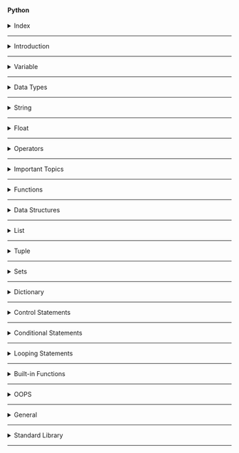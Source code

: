 #### Python

<details>
<summary>Index</summary>

### Index
* Introduction
* Variable
* Data Types
* String
* Float
* Operators
* Important Topics
* Functions
* Data Structures
* List
* Tuple
* Set
* Dictionary
* Control Statements
* Conditional Statements
* Looping Statements
* Built-in Functions
* OOPs
* General
* Standard Library
</details>

---

<details>
<summary>Introduction</summary>

### Introduction

##### Python
Python is an object-oriented programming language.  
we can create programs with minimal amount of code compare to the other programming languages like C++, Java. 

```python 
print("Hello World")
```

* __Applications of Python__ : 
   - Web Applications
   - Artificial intelligence (AI)
   - Machine Learning (ML)
   - Backend Development, 
   - ...etc.

* __Features of Python__ :
   - Easy to Learn & Code
   - Open Source Programming Language
   - Object-Oriented Language
   - Dynamic Typed Language
   - Large Standard Library

##### Case sensitive
   - Python is case-sensitive language. 
   - It means uppercase letters and lowercase letters are different in Python.
   - Example : The __username__, __UserName__, and __userName__ are three different variables.


##### Comment
A __Comment__ is not executed.
Understanding the code easily after a long-term.


```py 
# Single Line Comment

"""
Multiple Comment
Multiline Comment
"""

'''
Multiple Comment
Multiline Comment
'''

```

##### Output
```Python 
# print function => This is used to print the output
print("Hello World")   # Hello World
```

##### Input
```Python 
# input function => This is used to take input from the user

# user input always a string datatype
user_input = input()   # Hello World

# print function => This is used to print the output
print(user_input)   # Hello World
```

##### Dynamically Typed
* __Python__ is a dynamically typed language, which means there is no need to declare the type of a variable when we create it. Python itself checks and identifies the type of a variable based on the assigned value.

* Other programming languages like `C`, `C++`, `Java`, `Typescript`...etc are statically typed languages which means we must declare the type of the variable. we cannot change the data type of a variable during the execution of the program.

```Python 
x = 6
print(type(x))  # <class 'int'>

x = 'Ande Praveen' 
print(type(x))  # <class 'str'>
```

</details>

---

<details>
<summary>Variable</summary>

### Variable
Variables are like containers. we can use these containers to store data during program execution. we can mention a name for identify a particular container. So those named Containers are called variables. we can manipulate the data in the containers by reffering that variable name.

we can store different types of data in the containers. In programming languages, we have some categories in data.

Python supports various data types:
1. String 
2. Integer 
3. Float
4. Boolean
5. None

* we can assign a value to the variable with the help of assignment Operator( `=` ).

```Python 
my_variable = 10
```

values in the variables can be re-assigned.

```Python 
my_variable = 10
print(my_variable)  # 10

my_variable = "Ten"
print(my_variable)  # Ten
```

</details>

---

<details>
<summary>Data Types</summary>

### Datatypes
The datatype determines how the data can be used in the program.  
* For example, mathematical operations can be done on Integer and Float types of data.
1. String
2. Integer 
3. Float
4. Boolean
5. None

##### Datatype Checking
We can check datatype with `type()` built-in function.

```Python 
print((type(10)))  # <class 'int'>
```

##### String
A String is a stream of characters enclosed within quotes.

```Python 
my_string1 = "Hello World"
my_string2 ='some@example.com'
my_string3 ="1234"
```

##### Integer
Any number without a decimal point is called Integer datatype.  

`-3, -2, -1, 0, 1, 2, 3`

##### Float
Any number with a decimal point is called float datatype.

`3.14, 10.0, 0.5`

##### Boolean
If we have Only 2 possible options to select either `True` or `False`.  
python considered `True` and `False` are boolean values.

##### None
It is used to __no value__ or __nothing__.

```Python 
my_variable = None
```

##### Type Conversion
Converting the value from one datatype to another datatype is called Type Conversion.
* str()
* int()
* float()
* bool()
* list()
* tuple()
* set() 
* dict()

##### String to Integer
`int()` converts valid data of any type into integer.

```Python 
a = "5"
a = int(a)
print(type(a))  # <class 'int'>
print(a)  # 5
```

##### Integer to String
`str()` converts data of any type into a string.

```Python 
a = int(input())  # 2
b = int(input())  # 3
result = a + b
print("Sum: " + str(result))  # Sum: 5
```

##### Mutable vs Immutable
*  Immutable Data Types
   - values Cannot be modified after creation.		
   - Examples: `str`, `int`, `float`, `tuple`	
  
* Mutable Data Types
   - values Can be modified after creation also.
   - Examples: `list`, `set`, `dict`

##### Types of Variables
The scope of a variable is the region in which that variable can be accessed.
1. Local Variable
2. Global Variable

##### Local Variable 
If a variable is declared inside of a function then that type of variable is called Local Variable. 

we can access these Local Variables only within that particular block of code.

If the value of the local variable is modified in one function, then that changes are not reflected in another function.

we can convert a local variable to a global variable by using `global` keyword before the variable.

```Python 
def my_function():
    global my_variable
    my_variable = 10

# Call the function to set the value of my_variable
my_function()

# Now, you can print my_variable
print(my_variable)  # 10

```

##### Global Variables
If a variable is declared outside a function then that variable is called Global variable.

These Global Variables can be accessed at any part of the code including Functions also.

If the value of the global variable is modified inside a functionthen that changes are reflected in the rest of the program.

```Python 

global_variable = 10
print(global_variable)  # 10

```
</details>

---

<details>
<summary>String</summary>

### String 
A __String__ is a stream of characters enclosed within quotes.

##### String Methods
* Verification
   - `isdigit()`
   - `islower()`
   - `isupper()`
   - `isalpha()`
   - `isalnum()`
   - `startswith()`
   - `endswith()` 
* Conversion
   - `lower()`
   - `upper()`
   - `swapcase()`
* Updation
   - `strip()`
   - `replace()` 
   - `split()`
* Counting
  - `count()`
* Finding
  - `index()`  
    

##### __Verification__
##### isdigit()
Give `True` if all the characters in the string are digits. Otherwise, `False`.

```Python 
is_digit = "123".isdigit()
print(is_digit)  # True

is_digit = "123A".isdigit()
print(is_digit)  # False
```

##### islower()
Gives `True` if all letters in the string are in lowercase. Otherwise, `False` (If there is any uppercase letter).

```Python 
is_lower = "hello praveen@".islower()
print(is_lower)  # True

is_lower = "Hello Praveen@".islower()
print(is_lower)  # False
```

##### isupper()
Gives `True` if all letters in the string are in uppercase. Otherwise, `False` (If there is any lowercase letter).

```Python 
is_upper = "HELLO PRAVEEN!".isupper()
print(is_upper)  # True

is_upper = "Hello Praveen!".isupper()
print(is_upper)  # False
```

##### isalpha()
Gives `True` if all the characters in the string are only alphabet. Otherwise, `False` (lowercase or uppercase).

```Python 
is_alpha = "Praveen".isalpha()
print(is_alpha)  # True

is_alpha = "Praveen123@".isalpha()
print(is_alpha)  # False
```

##### isalnum()
Gives `True` if the string is alphanumeric (a letter or a number). Otherwise, `False`.

```Python 
is_alnum = "praveen123".isalnum()
print(is_alnum)  # True

is_alnum = "Praveen".isalnum()
print(is_alnum)  # True

is_alnum = "praveen123@".isalnum()
print(is_alnum)  # False
```

##### startswith()
Gives `True` if the string starts with the specified value. Otherwise, `False`.

```Python 
url = "https://www.google.com"
is_secure_url = url.startswith("https://")
print(is_secure_url)  # True
```

##### endswith()
Gives `True` if the string ends with the specified value. Otherwise, `False`.

```Python 
gmail_id = "example123@gmail.com"
is_gmail = "example@gmail.com".endswith("@gmail.com")
print(is_gmail)  # True
```

##### __Conversion__

##### lower()
Gives a new string by converting each letter of the given string to __lowercase__.

```Python 
name = "Ande Praveen"
lower_name = name.lower()
print(lower_name)  # ande praveen

name = "Ande Praveen@1"
lower_name = name.lower()
print(lower_name)  # ande praveen@1
```

##### upper()
Gives a new string by converting each letter of the given string to __uppercase__.

```Python 
name = "Ande Praveen"
upper_name = name.upper()
print(upper_name)  # ANDE PRAVEEN

name = "Ande Praveen@1"
upper_name = name.upper()
print(upper_name)  # ANDE PRAVEEN@1
```

##### swapcase()
Gives a new string after converting the uppercase letters to lowercase and vice-versa.

```Python 
swapped = "Ande Praveen".swapcase()
print(swapped)  # aNDE pRAVEEN
```

##### __Updation__

##### strip()
Removes all the leading and trailing spaces from a string.

```Python 
mobile = "  1234567890   "
mobile = mobile.strip()
print(mobile)  # 1234567890
```

```Python 
name = "Praveen."
name = name.strip(".")
print(name)  # Praveen
```

```Python 
name = ".,Praveen.,,  ."
name = name.strip(" ,.")
print(name)  # Praveen
```

##### replace()
Gives a new string after replacing all the occurences of the old string with the new string.

```Python 
sentence = "I am bad boy"
sentence = sentence.replace("bad", "good")
print(sentence)  # I am good boy
```

##### split() 
The `split()` splits a string into a list at every specified separator.If no separator is specified, the default separator is whitespace.

```Python 
nums = "1 2 3 4"
num_list = nums.split()
print(num_list)  # ['1', '2', '3', '4']  
```

```Python 
nums = "1,2,3,4"
num_list = nums.split(',')
print(num_list)  # ['1', '2', '3', '4'] 
```

##### __Counting__

##### count()
The `count()` method gives the number of times the specified string appears in the string.

```Python 
text = "Hello World"
letter_count = text.count("l")
print(letter_count)  # 3
```

##### __Finding__

##### index()
The `index()` method gives the index of first occurrence of the specified string.

```Python 
sentence = "I am very happy"
word_index = sentence.index("happy")  # 10
```

</details>

---

<details>
<summary>Float</summary>

### Float Methods

##### round()
`round()` Function Rounds the float value to the given number of decimal digits.

`rounded_number = round(number, digits)`

digits -> defines the number of decimal digits to be considered for rounding.

When digits not specified, the default value is 0.

```Python 
a = round(3.14159, 2)
print(a)  # 3.14

a = round(5.6777)
print(a)  # 6
```
</details>

---

<details>
<summary>Operators</summary>

### Operators

1. Assignment
   * `=`
2. Arithmetic
   * `+ - * /`
   * `%`  Modulus -> Remainder
   * `**` Exponent -> power
   * `//` Floor Division -> Quotient
3. Compound Assignment -> Assign to a Existed Variable
   * `+=   -=  *=   /=`
4. Conditionals
   * `==   !=   <   >   <=   >=`
5. Logical
   * The logical operators are used to perform logical operations on Boolean values. Gives `True` or `False` as a result.
     - `and` -> All the booleans are __True__
     - `or` -> Any one of the booleans is __True__
     - `not` -> It gives opposite of boolean

##### BODMAS
The standard order of evaluating an expression is __BODMAS__ rule.

1. Brackets (B)
1. Orders (O) -> Exponent
1. Division (D)
1. Multiplication (M)
1. Addition (A)
1. Subtraction (S)

`Expression: (5 * 2) + (3 * 4 + 4 / 2)`

* Step by Step Explanation
```Bash
(5 * 2) + (3 * 4 + 4 / 2)
(10) + (3 * 4 + 2)
(10) + (12 + 2)
(10) + (14)
24
```

</details>

---

<details>
<summary>Important Topics</summary>

### Important Topics
* Concatenation
* Repetition
* Indexing
* Membership Check
* String Format

##### Concatenation
Concatenation means Joining.  
we can do Concatenation with addition symbol `+`.
* String Concatenation is possible only with strings. 
* list concatenation is possible only with lists.

```Python 
# String Concatenation
a = "Hello" + " " + "World"
print(a)  # Hello World

# List Concatenation
list_a = [1, 2, 3]
list_b = [4, 5, 6]

final_list = list_a + list_b
print(final_list)  # [1, 2, 3, 4, 5, 6]
```

##### Repetition
we can do repetition with multiplication symbol `*`.

```Python 
# string repetition with '*' operator
a = "*" * 10
print(a)  # **********

# list repetition with '*' operator
a = [1, 2, 3] * 3
print(a)  # [1, 2, 3, 1, 2, 3, 1, 2, 3]
```

##### Indexing
Every Character/Item has two index values.
* Positive Indexing
   - Positive Index returns the nth character/Item from the start.
* Negative Indexing
   - Negative Index returns the nth character/Item from the end.

```Python 
# Indexing
# Index starts from 0

#  P  R  A  V  E  E  N
#  0  1  2  3  4  5  6  =>  Positive
# -7 -6 -5 -4 -3 -2 -1  =>  Negative

# String
my_name = "Ande Praveen"
print(my_name)  # Ande Praveen

# Positive Index
first_character = my_name[0]
print(first_character)  # A

# Negative Index
last_character = my_name[-1]
print(last_character)  # n

# List
numbers_list = [0, 1, 2, 3, 4, 5]
print(numbers_list)  # [0, 1, 2, 3, 4, 5]

# Positive Index
first_Item = numbers_list[0]
print(first_Item)  # 0

# Negative Index
last_item = numbers_list[-1]
print(last_item)  # 5
```

##### Membership Check
Membership gives `True` or `False`. 

```Python 
# Membership Check

"""
in
not in
"""

print("----string membership check-------")
word = "python"
is_part = "on" in word
print(is_part)  # True

word = "python"
is_part = "on" not in word
print(is_part)  # False

print("----list membership check-------")
my_list = [1, 2, 3, 4, 5]
is_part = 5 in my_list
print(is_part)  # True

my_list = [1, 2, 3, 4, 5]
is_part = 5 not in my_list
print(is_part)  # False

print("----tuple membership check-------")
my_tuple = (1, 2, 3, 4, 5)
is_part = 5 in my_tuple
print(is_part)  # True

print("-------")
my_tuple = (1, 2, 3, 4, 5)
is_part = 5 not in my_tuple
print(is_part)  # False

```

##### String Format
string formatting simplifies the concatenation.

```Python 
# string formatting

# without string formatting
name = "praveen"
age = 26
message = "my name is " + name + " and "+ " my age is " + str(age) + "."
print(message)   # my name is praveen and  my age is 26.

# with string formatting
name = "praveen"
age = 26
message = f"my name is {name} and my age is {age}."
print(message)  # my name is praveen and my age is 26.

```

##### Packing & Unpacking

```Python 

# Packing & Unpacking

"""
packing : 
In tuple packing, values separated by commas will be packed into a tuple.
"""
my_tuple = 1, 2, 3
print(my_tuple)  # (1, 2, 3)
print(type(my_tuple))  # <class 'tuple'>

a = 1,
print(a)  # (1,)
print(type(a))  # <class 'tuple'>

a, = 1,
print(a)  # 1
print(type(a))  # <class 'int'>


"""
unpacking :
values of any sequence can be directly assigned to variables.
number of variables in the left should match the length of sequence.
"""

my_tuple = ("R", "e", "d")
print(my_tuple)  # ('R', 'e', 'd')

# we must match the number of variable to number of items in sequence.
variable_1, variable_2, variable_3, = my_tuple
print(variable_1)  # R
print(variable_2)  # e
print(variable_3)  # d

```

##### Slicing

```Python 
# slicing

# String Slicing
# Obtaining a part of a string is called string slicing.

"""
variable_name[start_index:end_index]
starts from start_index and stops at end_index
end_index is not included in the slice
"""

string = "Hello World"
print(string)  # Hello World

print("-----string slicing-----")
sliced_part = string[6:11]
print(sliced_part)  # world

print("-----slicing to end------")
sliced_part = string[6:]
print(sliced_part)  # world

print("-----slicing from start------")
sliced_part = string[:5]
print(sliced_part)  # Hello

print("-------string slicing with negative indexing----")
sliced_part = string[-11:-6]
print(sliced_part)  # Hello

print("-------string slicing with Positive Indexing & Negative Indexing ----")
sliced_part = string[0:-6]
print(sliced_part)  # Hello

print("----reversing a string-------")
# -1 step will reverse the order of items in the string.
reversed_string = string[::-1]
print(reversed_string)  # dlroW olleH
```


```Python 

# Slicing
# List Slicing

numbers_list = [0, 1, 2, 3, 4, 5]
print(numbers_list)  # [0, 1, 2, 3, 4, 5]

print("------list slicing------")
sliced_part = numbers_list[1:3]
print(sliced_part)  # [1, 2]

print("-----slicing to end------")
sliced_part = numbers_list[3:]
print(sliced_part)  # [3, 4, 5]

print("-----slicing from start------")
sliced_part = numbers_list[:3]
print(sliced_part)  # [0, 1, 2]

print("------list slicing with negative indexing------")
sliced_part = numbers_list[-5:-1]
print(sliced_part)  # [1, 2, 3, 4]

print("------list slicing with Positive Indexing & Negative Indexing------")
sliced_part = numbers_list[1:-1]
print(sliced_part)  # [1, 2, 3, 4]

print("====== slicing with step size ======")

print("------slicing with positive step size-----")
# variable[start:end:positive_step]
sliced_part = numbers_list[1:5:2]
print(sliced_part)  # [1, 3]

print("----slicing with negative step size-------")
"""
variable[start:end:negative_step]
start index should be greater than end index.
start > end
"""
sliced_part = numbers_list[5:2:-1]
print(sliced_part)  # [5, 4, 3]

print("----reversing a list-------")
# -1 for step will reverse the order of items in the list.
reversed_list = numbers_list[::-1]
print(reversed_list)  # [1, 2, 3, 4, 5]

```

##### Case Style

```Python 
# case style

print("camelCase")  # camelCase
print("PascalCase")  # PascalCase
print("snake_case")  # snake_case

```

</details>

---

<details>
<summary>Functions</summary>

### Functions
A __Function__ is a block of reusable code to perform a specific action. Functions help us in using existing code without writing it every time when we need it. A Function is executed when calls it.

We can use the same code many times with different arguments, to produce different results.

A function can be defined using a keyword `def`. A function is uniquely identified by the function_name.

```python
# Function Definition
def greet():
    print("Hello")


# Function Calling
greet()  # Hello
greet()  # Hello
```

##### Function Arguments
We can pass values to a function using Arguments.

```Python 
# Function with Arguments

# Function Declaration
def greet(word):
    message = "Hello " + word
    print(message)


name = input()  # Praveen

# we can pass values to a function using an argument
# Function Calling
greet(word=name)  # Hello Praveen
```

```python
# Function declaration with return Keyword
def greet(word):
    return "Hello " + word


name = input()  # Praveen

output = greet(word=name)
print(output)  # Hello Praveen

```
##### Positional Arguments

```python
# Function declaration with return Keyword
def greet(greet, name):
    return greet + " " + name


my_greet = input()  # Hello
my_name = input()  # Praveen

output = greet(my_name, my_greet)
print(output)  # Hello Praveen

```

##### Providing default values
Default values indicate that the function argument will take that value if no argument value is passed during the function call.

```Python 
def greet(arg_1 = "Hi", arg_2 = "Ram"):
    print(arg_1 + " " + arg_2)


greeting = input()  # Hello
name = input()  # Teja

greet()  # Hi Ram
greet(greeting)  # Hello Ram
```

##### Recursion
A function calling itself is called Recursion.

```Python 
def factorial(n):  # Recursive Function
   if n == 1:  # Base Case
       return 1
   return n * factorial(n - 1)  # Recursion


num = int(input())  # 5
result = factorial(num)
print(result)  # 120
```

##### Lambda function 
A `lambda` function is an __anonymous__ function used for doing simple operations. __lambda__ functions can have any number of arguments, but can only have one expression.

The expression is executed and returned when the lambda function is called.
`lambda arguments: expression`

```Python 
mul = lambda x, y: x * y
print(mul(3, 7))  # 21
```

</details>

---

<details>
<summary>Data Structures</summary>

### Data Structures
Data Structures allow us to store and organize data efficiently.
This will allow us to easily access and perform operations on the data.

In Python, there are four built-in data structures :
* List
* Tuple
* Set
* Dictionary

1. Lists:
   - Ordered collection of data.
   - Mutable (can be modified after creation).
   - Enclosed within square brackets `[]`.
   - Example: `[1, 2, 3, 4, 5]`.
   - Allows duplicate elements.
   - Created using the `list()` function.

2. Tuples:
   - Ordered collection of data.
   - Immutable (cannot be modified after creation).
   - Enclosed within parentheses `()`.
   - Example: `(1, 2, 3, 4, 5)`.
   - Allows duplicate elements.
   - Created using the `tuple()` function.

3. Sets:
   - Unordered collection of data.
   - Mutable (can be modified after creation).
   - Enclosed within curly brackets `{}`.
   - Example: `{1, 2, 3, 4, 5}`.
   - Does not allow duplicate elements.
   - Created using the `set()` function.

4. Dictionaries:
   - Unordered collection of data that stores data in key-value pairs.
   - Mutable (can be modified after creation).
   - Enclosed within curly brackets `{}` in the form of key-value pairs.
   - Example: `{ 'a': 1, 'b': 2, 'c': 3, 'd': 4, 'e': 5 }`.
   - Does not allow duplicate keys.
   - Created using the `dict()` function.

</details>

---

<details>
<summary>List</summary>

### List
An Array holds an ordered collection of items.  
__List__ is the Mutable Data Structure.

![list](./Assets/04_Data_Structures/01_list/list.webp)

##### Creating a List
A List can be created by enclosing elements within [square] brackets where each item is separated by a comma.

```Python 
a = 2
list_a = [5, "Six", a, 8.2]

print(type(list_a))  # <class 'list'>
print(list_a)  # [5, "Six", a, 8.2]
```

##### List Methods

```Python 
# Data Structures
# list

"""
list methods:
-------------
append() => adds an element to the end of the list.
extend() => adds all the elements of the sequence to the end of the list.
insert() => element inserted to the list at specified index.

pop() => removes last element
remove() => removes the first matching element from the list
clear() => removes all the items from the list & it gives Empty List

index() => returns the index of first matching element from the list
count() => returns the number of elements with the specified value
len() => find number of items

sort() => arrange in ascending order
sorted() => it creates a new sorted list

join() => The `join()` takes all the items in a sequence of strings and joins them into one string.
` 
==============
"""

print("-----append()--------")
# my_list.append(value)
# adds an element to the end of the list.

my_list = [1, 2, 3, 4, 5]
print(my_list)  # [1, 2, 3, 4, 5]
add_element = "six"
my_list.append(add_element)
print(my_list)  # [1, 2, 3, 4, 5, 'six']

print("-------")

my_list = [1, 2, 3, 4, 5]
print(my_list)  # [1, 2, 3, 4, 5]
add_list = ["six", "seven"]
my_list.append(add_list)
print(my_list)  # [1, 2, 3, 4, 5, ['six', 'seven']]


print("-----extend()------")
# list_a.extend(list_b)
# adds all the elements of the sequence to the end of the list.

list_a = [1, 2, 3]
list_b = ["four", "five", "six"]
print(list_a)  # [1, 2, 3]
list_a.extend(list_b)
print(list_a)  # [1, 2, 3, 'four', 'five', 'six']

print("----insert()-----")
# my_list.insert(index, value)
# element inserted to the list at specified index.
my_list = [1, 2, 3, 4, 5]
print(my_list)  # [1, 2, 3, 4, 5]
add_element = "six"
my_list.insert(3, add_element)
print(my_list)  # [1, 2, 3, 'six', 4, 5]


print("-----pop()------")
# my_list.pop()
# removes last element and returns last element.
my_list = [1, 2, 3, 4, 5]
print(my_list)  # [1, 2, 3, 4, 5]
last_item = my_list.pop()
print(last_item)  # 5
print(my_list)  # [1, 2, 3, 4]

print("-----remove()------")
# my_list.remove(value)
# removes the first matching element from the list
my_list = [1, 2, 3, 2, 5]
print(my_list)  # [1, 2, 3, 2, 5]
my_list.remove(2)
print(my_list)  # [1, 3, 2, 5]



print("-----clear()-------")
# my_list.clear()
# removes all the items from the list
# it gives an empty list
my_list = [1, 2, 3, 4, 5]
print(my_list)  # [1, 2, 3, 4, 5]
my_list.clear()
print(my_list)  # []

print("------index()---")
# my_list.index(value)
# returns the index of first matching element from the list
my_list = [1, 2, 3, 3, 5]
print(my_list)  # [1, 2, 3, 3, 5]
index = my_list.index(3)
print(index)  # 2

print("-----count()--------")
# my_list.count(value)
# returns the number of elements with the specified value
my_list = [1, 2, 3, 3, 5]
print(my_list)  # [1, 2, 3, 3, 5]
counting = my_list.count(3)
print(counting)  # 2

print("---sort()------")
# my_list.sort()
# arrange in ascending order
my_list = [1, 4, 2, 8, 4, 6, 5]
print(my_list)  # [1, 4, 2, 8, 4, 6, 5]
my_list.sort()  # sort modifies the list
print(my_list)  # [1, 2, 4, 4, 5, 6, 8]

print("------sorted()-----")
# sorted() is a function
# it creates a new sorted list
my_list = [1, 4, 2, 8, 4, 6, 5]
print(my_list)  # [1, 4, 2, 8, 4, 6, 5]
sorted_list = sorted(my_list)
print(sorted_list)  # [1, 2, 4, 4, 5, 6, 8]
print(my_list)  # [1, 4, 2, 8, 4, 6, 5]

print("-----copy of list--------")
my_list = [1, 2, 3, 4, 5]
print(my_list)  # [1, 2, 3, 4, 5]
print(id(my_list))  # 2143112213184
copy_list = my_list.copy()
print(copy_list)  # [1, 2, 3, 4, 5]
print(id(copy_list))  # 2143112510720

print("----")
my_list = [1, 2, 3, 4, 5]
print(my_list)  # [1, 2, 3, 4, 5]
print(id(my_list))   # 2143112147392
copy_list = my_list.copy()
copy_list[0] = 0
my_list[4] = 7
print(my_list)  # [1, 2, 3, 4, 7]
print(copy_list)  # [0, 2, 3, 4, 5]
print(id(copy_list))  # 2143112213184

print("====================")
```

```Python 
# Data Structures
# List


"""
list holds an ordered sequence of items.
list is a mutable

"""

print("-----converting to list-------")
# list(sequence)
# takes a sequence and converts it into list
name = "praveen"
print(name)  # praveen
characters_list = list(name)
print(characters_list)  # ['p', 'r', 'a', 'v', 'e', 'e', 'n']

print("----list item updation-------")
# mylist[index] = value
my_list = [0, 1, 2, 3, 4, 5]
print(my_list)  # [0, 1, 2, 3, 4, 5]
my_list[3] = "Three"
print(my_list)  # [0, 1, 2, 'Three', 4, 5]


print("----length of list-------")
list_length = len(my_list)
print(list_length)  # 6
```

##### join() 
The `join()` takes all the items in a sequence of strings and joins them into one string.

`sentence = "joiner".join(sequence)`

```Python 
list_a = ['Python', 'is', 'a', 'programming', 'language']
string_a = " ".join(list_a)
print(string_a)  # Python is a programming language
```

##### reverse a List
Reversing a list using `reverse()` method

The `reverse()` method can be used to reverse a List. It updates the original list.

```Python 
week_days = ['Monday', 'Tuesday', 'Wednesday']
week_days.reverse()

print(week_days)  # ['Wednesday', 'Tuesday', 'Monday']
```

##### Remove
remove is a method that is used to remove the first occurrence of a specified value from a list. If the specified value is not found, it raises a ValueError.

```Python 
list = [1, 2, 3, 2]
list.remove(2)

print(list) # [1,3,2]
```


```Python 
# remove all 2's
my_list = [1, 2, 3, 2, 5]

while 2 in my_list:
    my_list.remove(2)

print(my_list)  # [1,3,5]
```

##### del 
we can delete a variable.  
`del` is a statement that is used to delete an item at a specific index from a list. If the specified index does not exist, it raises an IndexError. 
```Python 
my_list = [1, 2, 3, 2]
del my_list[1]

del my_list

```

It is recommended to use `remove` when you want to remove an item by its value and `del` when you want to remove an item by its index.

##### Shallow Copy
A shallow `copy` creates a new object which stores the reference of the original elements.

```Python 

original_list = [1, 2, 3, 4, 5]

# Copy Method
shallow_copy = original_list.copy()

# Slicing
shallow_copy = original_list[:]

# List Constructor
shallow_copy = list(original_list)

```

##### Deep Copy
A `deepcopy` creates a new object and recursively adds the copies of nested objects present in the original elements. 

```Python 
from copy import copy, deepcopy

original_list = [1, [2, 3], 4]

shallow_copy = copy(original_list)
deep_copy = deepcopy(original_list)

# Modify the shallow copy
shallow_copy[0] = 100
shallow_copy[1][0] = 200

# Modify the deep copy
deep_copy[0] = 1000
deep_copy[1][0] = 2000

print(original_list)  # [100, [200, 3], 4]
print(shallow_copy)  # [100, [200, 3], 4]
print(deep_copy)     # [1000, [2000, 3], 4]

```
</details>

---

<details>
<summary>Tuple</summary>

### Tuple
A __tuple__ holds an ordered collection of items. A tuple is an immutable object, i.e. we cannot change the items of the tuple after creation. we can use Read-Only purpose.

##### Creating a Tuple
* Created by enclosing elements within (round) brackets.
* Each item is separated by a comma.

```Python 
# Data Structures
# tuples

"""
It holds an ordered sequence of items.
tuple is immutable object.
tuples doesn't support modification.
we can use the tuple items.

operations done on tuples :
 len()
 iterating
 slicing
 extended slicing
"""

print("----creating a tuple-------")
# create a tuple by enclosing within (round) brackets.
# brackets are optional while creating tuples.
a = "variable"
my_tuple = (a, 1, 2.43, "three", True)
print(my_tuple)  # ('variable', 1, 2.43, 'three', True)
print(type(my_tuple))  # <class 'tuple'>

print("---single item tuple-----")
my_tuple = (26,)
print(my_tuple)  # (26,)
print(type(my_tuple))  # <class 'tuple'>

print("---accessing tuple elements-----")
# accessing tuple elements is also similar to string and list accessing.
my_tuple = (a, 1, 2.43, "three", True)
print(my_tuple[3])  # three

print("---tuples doesn't support modification----")
my_tuple = (a, 1, 2.43, "three", True)
# my_tuple[3] = "four"  # Tuples don't support item assignment


print("------converting string to tuple-------")
# tuple(sequence)
color = "Red"
print(color)  # Red
color_tuple = tuple(color)
print(color_tuple)  # ('R', 'e', 'd')


print("------converting list to tuple-------")
my_list = [1, 2.43, "three", True]
print(my_list)  # [1, 2.43, 'three', True]
my_tuple = tuple(my_list)
print(my_tuple)  # (1, 2.43, 'three', True)

print("==================")

```
</details>

---

<details>
<summary>Sets</summary>

### Sets 
Sets are the unordered collection of items.  
* Sets contain unique elements (no duplicates)
* Set is mutable data structure.

##### Creating a Set
- Created by enclosing elements within `{curly}` brackets.
- Each item is separated by a comma.
- Set items need not be in the same order as defined.

```Python 
a = 2
set_a = {5, "Six", a, 8.2}
print(type(set_a))  # <class 'set'>
print(set_a)  # {5, "Six", 2, 8.2}
```

```Python 
set_a = {"a", "b", "c", "a"}
print(set_a)  # {'b', 'a', 'c'}  # set removes the duplicates
```

```Python 
# Datastructures
# set

"""
unordered collections of items
every set element is unique.
every set element must be immutable.
As `list` is mutable, Set cannot have list as an item.
set contains unique elements.
"""

print("----creating a set --------")
# A set is created by enclosing elements within `{curly}` brackets.
# Each item is separated by a comma.
variable = 26
my_set = {variable, 1, 3.14, "string", True}
# set items are unordered items.
print(my_set)  # {1, 26, 3.14, 'string'}
print(type(my_set))  # <class 'set'>

print("---set items are unique items-----")
# set contains unique elements.
# no duplicate items
# set removes the duplicate elements.
my_set = {1, 2, 2, 3, 3, 3}
print(my_set)  # {1, 2, 3}

print("-------immutable items----")
# my_set = {1,  2, [3, 4]}  # Error
# print(my_set)

my_set = {1,  2, (2, 4)}  # No Error
print(my_set)  # {1, 2, (2, 4)}

print("-----creating empty set-----")
empty_set = set()
print(empty_set)  # set()
print(type(empty_set))  # <class 'set'>

print("------converting to set-----")
# set(sequence) takes any sequence as argument and converts to set, avoiding duplicates.
print("-----list to set-----")
my_list = [1, 2, 2, 3, 3, 3, 4, 4, 4, 4]
print(my_list)  # [1, 2, 2, 3, 3, 3, 4, 4, 4, 4]
print(type(my_list))  # <class 'list'>

my_set = set(my_list)
print(my_set)  # {1, 2, 3, 4}
print(type(my_set))  # <class 'set'>

print("-----string to set-----")

string = "apple"
print(string)  # apple
print(type(string))  # <class 'str'>

my_set = set(string)
print(my_set)  # {'a', 'l', 'e', 'p'}
print(type(my_set))  # <class 'set'>

print("-----tuple to set-----")
my_tuple = (1, 2, 2, 3, 3, 3, 4, 4, 4, 4)
print(my_tuple)  # (1, 2, 2, 3, 3, 3, 4, 4, 4, 4)
print(type(my_tuple))  # <class 'tuple'>

my_set = set(my_tuple)
print(my_set)  # {1, 2, 3, 4}
print(type(my_set))  # <class 'set'>

print("------accessing items--------")
# as sets are unordered, we cannot access or change an item of a set.
# we cannot do indexing and slicing

print("=========== set methods ==========")

'''
add()
update()
discard()
remove()
'''

print("---adding items------")

print("-----adding single item------")
# adds the item to the set, if  the item is not present already.
# my_set.add(value)
my_set = {1, 2, 3, 4}
print(my_set)  # {1, 2, 3, 4}
add_item = 5
my_set.add(add_item)
print(my_set)  # {1, 2, 3, 4, 5}

print("----------adding multiple items----------")
# add multiple items to the set.
# my_set.update(sequence)
my_set = {1, 2, 3, 4}
print(my_set)  # {1, 2, 3, 4}
add_list = [5, 6, 7, 7, 7, 6]
my_set.update(add_list)
print(my_set)  # {1, 2, 3, 4, 5, 6, 7}


print("-------removing a specific item--------")
print("----discard()-----")
# takes a single value and removes if present.
# if not present gives No error
# my_set.discard(value)
my_set = {1, 2, 3, 4, 5, 6, 7}
print(my_set)  # {1, 2, 3, 4, 5, 6, 7}
remove_item = 3
my_set.discard(remove_item)
print(my_set)  # {1, 2, 4, 5, 6, 7}

print("-------remove()-------")
# takes a single value and removes if present.
# if not present gives an error
# my_set.remove(value)
my_set = {1, 2, 3, 4, 5, 6, 7}
print(my_set)  # {1, 2, 3, 4, 5, 6, 7}
remove_item = 3
my_set.remove(remove_item)
# remove_item = 8
# my_set.remove(remove_item) # gives an error
print(my_set)  # {1, 2, 4, 5, 6, 7}


print("-------operations on sets-----")
# clear
# len
# membership check

print("----membership check------")
my_set = {1, 2, 3, 4, 5, 6, 7}
print(my_set)  # {1, 2, 3, 4, 5, 6, 7}
is_part = 3 in my_set
print(is_part)  # True
is_part = 8 in my_set
print(is_part)  # False

```

##### Set Operations

```Python 
# Data structures
# set

print("-----set operations-------")
"""
union  => |
intersection => &
difference => -
symmetric_difference => ^
"""

print("------union-----")
# union of two sets is a set containing all elements of both sets.
# set_a | set_b
# set_a.union(sequence)
print("-----|--------")
set_a = {1, 2, 3, 4}
set_b = {3, 4, 5, 6}
union_set = set_a | set_b
print(union_set)  # {1, 2, 3, 4, 5, 6}

print("-----union()--------")
# union() converts sequence to a set, and performs the union.
set_a = {1, 2, 3, 4}
set_b = [3, 4, 5, 6]
union_set = set_a.union(set_b)
print(union_set)  # {1, 2, 3, 4, 5, 6}

print("----intersection------")
# intersection of two sets is a set containing common elements of both sets.
# set_a & sety_b
# set_a.intersection(sequence)
print("---------&--------")
set_a = {1, 2, 3, 4}
set_b = {3, 4, 5, 6}
common_set = set_a & set_b
print(common_set)  # {3, 4}

print("-----intersection()--------")
# intersection() converts sequence to a set, and performs the union.
set_a = {1, 2, 3, 4}
set_b = [3, 4, 5, 6]
common_set = set_a.intersection(set_b)
print(common_set)  # {3, 4}

print("-------difference------")
# difference of two sets is a set containing all the elements in the first set but not second.
# set_a - sety_b
# set_a.difference(sequence)
print("--------- - --------")
set_a = {1, 2, 3, 4}
set_b = {3, 4, 5, 6}
difference_set = set_a - set_b
print(difference_set)  # {1, 2}

print("-----difference()--------")
# difference() converts sequence to a set, and performs the difference.
set_a = {1, 2, 3, 4}
set_b = [3, 4, 5, 6]
difference_set = set_a.difference(set_b)
print(difference_set)  # {1, 2}

print("-----symmetric_difference------")
# symmetric_difference of two sets is a set containing all elements which are not common to both sets.
# set_a ^ sety_b
# set_a.symmetric_difference(sequence)

print("--------- ^ --------")
set_a = {1, 2, 3, 4}
set_b = {3, 4, 5, 6}
symmetric_difference_set = set_a ^ set_b
print(symmetric_difference_set)  # {1, 2, 5, 6}

print("-----symmetric_difference()--------")
# symmetric_difference() converts sequence to a set, and performs the symmetric_difference.
set_a = {1, 2, 3, 4}
set_b = [3, 4, 5, 6]
symmetric_difference_set = set_a.symmetric_difference(set_b)
print(symmetric_difference_set)  # {1, 2, 5, 6}


print("-------set comparisons------")
# set comparisons are used to validate whether one set is fully exists within another.
# issubset()
# issuperset()
# isdisjoint()

print("-------subset--------")
# set_2.issubset(set_1)
# It returns True if all elements of second set are in  first set, else False.

set_1 = {1, 2, 3, 4, 5}
set_2 = {1, 2}
is_subset = set_2.issubset(set_1)
print(is_subset)  # True

print("-------superset--------")
# set_1.issuperset(set_2)
# It returns True if all elements of second set are in  first set, else False.

set_2 = {1, 2, 3, 4, 5}
set_1 = {1, 2}
is_superset = set_2.issuperset(set_1)
print(is_superset)  # True

print("-------disjoint--------")
# set_1.isdisjoint(set_2)
# It returns True when no common elements, else False.

set_1 = {1, 2, 3, 4}
set_2 = {5, 6, 7, 8}
is_disjoint = set_2.isdisjoint(set_1)
print(is_disjoint)  # True

set_1 = {1, 2, 3, 4, 5}
set_2 = {5, 6, 7, 8}
is_disjoint = set_2.isdisjoint(set_1)
print(is_disjoint)  # False

print("=================")

```

</details>

---

<details>
<summary>Dictionary</summary>

### Dictionary
A Dictionary is an unordered collection of items. Every dictionary item is a __Key-Value__ pair.  

##### create a Dictionary:  
* A dictionary is created by enclosing items within `{curly}` brackets.
* Each item in the dictionary has a Key-Value pair separated by a comma.

```Python 
dict_a = {
  "name": "Teja",
  "age": 15
}
```

```Python 
# Data structures
# dictionaries

"""
unordered collection of items
every dictionary item is a key-value pair.
"""

print("-------creating a dictionary-----")
# dictionary is created by enclosing items within {curly} brackets.
# each item in dictionary has a key-value pair separated by a comma.

my_dictionary = {"name": "praveen",
                 "age": 26,
                 "gmail": "praveenande84@gmail.com"}
print(my_dictionary)  # {'name': 'praveen', 'age': 26, 'gmail': 'praveenande84@gmail.com'}
print(type(my_dictionary))  # <class 'dict'>

print("---immutable keys---")
# dictionary keys must be immutable and must be unique.
# values can be any datatype and can repeat.

print("---creating empty dictionary-----")
empty_dictionary = {}
print(empty_dictionary)  # {}
print(type(empty_dictionary))  # <class 'dict'>

print("---------")
empty_dictionary = dict()
print(empty_dictionary)  # {}
print(type(empty_dictionary))  # <class 'dict'>

print("------accessing dictionary items------")
# to access the items in dictionary, we use [square] bracket along with the key to obtain its value.

print("-----accessing items----")
print("----get()----")
# The get() method returns None if the key is not found.
# my_dictionary.get("key")
my_dictionary = {"name": "praveen",
                 "age": 26,
                 "gmail": "praveenande84@gmail.com"}
print(my_dictionary)  # {'name': 'praveen', 'age': 26, 'gmail': 'praveenande84@gmail.com'}
print(my_dictionary.get("salary"))  # None

print("-----use [square] brackets-----")
# when we use the square brackets [] to access the key-value, keyError is raised in case key is not found in the dictionary.
my_dictionary = {"name": "praveen",
                 "age": 26,
                 "gmail": "praveenande84@gmail.com"}
print(my_dictionary)  # {'name': 'praveen', 'age': 26, 'gmail': 'praveenande84@gmail.com'}
# print(my_dictionary["salary"]) # KeyError: 'salary'
print(my_dictionary["name"])  # praveen

print("----membership check-------")
# check if the given key exists
my_dictionary = {"name": "praveen",
                 "age": 26,
                 "gmail": "praveenande84@gmail.com"}
print(my_dictionary)  # {'name': 'praveen', 'age': 26, 'gmail': 'praveenande84@gmail.com'}
result = "name" in my_dictionary
print(result)  # True

print("------operations on dictionary-------")
# we can update a dictionary :
# 1) Adding a key-value pair
# 2) modifying existing items
# 3) deleting existing items

print("-----adding a key-value pair------")
# my_dictionary["key"] = value
my_dictionary = {"name": "praveen",
                 "age": 26,
                 "gmail": "praveenande84@gmail.com"}
print(my_dictionary)  # {'name': 'praveen', 'age': 26, 'gmail': 'praveenande84@gmail.com'}
my_dictionary["salary"] = 83000
print(my_dictionary)  # {'name': 'praveen', 'age': 26, 'gmail': 'praveenande84@gmail.com', 'salary': 83000}


print("---------modifying existing items-------")
# as dictionaries are mutable, we can modify the values of the keys.
my_dictionary = {"name": "praveen",
                 "age": 26,
                 "gmail": "praveenande84@gmail.com"}
print(my_dictionary)  # {'name': 'praveen', 'age': 26, 'gmail': 'praveenande84@gmail.com'}
my_dictionary["age"] = 24
print(my_dictionary)  # {'name': 'praveen', 'age': 24, 'gmail': 'praveenande84@gmail.com'}


print("----deleting an existing items---------")
# we can use del keyword to remove individual items or the entire dictionary itself.
my_dictionary = {"name": "praveen",
                 "age": 26,
                 "gmail": "praveenande84@gmail.com"}
print(my_dictionary)  # {'name': 'praveen', 'age': 26, 'gmail': 'praveenande84@gmail.com'}
del my_dictionary["gmail"]
print(my_dictionary)  # {'name': 'praveen', 'age': 26}

print("-------dictionary views------")
print("------dictionary methods---------")
# keys()
# value()
# items()

print("-----keys------")
# my_dictionary.keys()
# keys() method returns a view object that displays a list of all the keys in the dictionary.
my_dictionary = {"name": "praveen",
                 "age": 26,
                 "gmail": "praveenande84@gmail.com"}
print(my_dictionary)  # {'name': 'praveen', 'age': 26, 'gmail': 'praveenande84@gmail.com'}
print(my_dictionary.keys())  # dict_keys(['name', 'age', 'gmail'])


print("-----values------")
# my_dictionary.values()
# values() method returns a view object that displays a list of all the values in the dictionary.
my_dictionary = {"name": "praveen",
                 "age": 26,
                 "gmail": "praveenande84@gmail.com"}
print(my_dictionary)  # {'name': 'praveen', 'age': 26, 'gmail': 'praveenande84@gmail.com'}
print(my_dictionary.values())  # dict_values(['praveen', 26, 'praveenande84@gmail.com'])


print("-----items------")
# my_dictionary.items()
# items() method returns a view object that displays a list of dictionary's key-value tuple pairs.
my_dictionary = {"name": "praveen",
                 "age": 26,
                 "gmail": "praveenande84@gmail.com"}
print(my_dictionary)  # {'name': 'praveen', 'age': 26, 'gmail': 'praveenande84@gmail.com'}
print(my_dictionary.items())  # dict_items([('name', 'praveen'), ('age', 26), ('gmail', 'praveenande84@gmail.com')])


print("----iterating over dictionary views------")
my_dictionary = {"name": "praveen",
                 "age": 26,
                 "gmail": "praveenande84@gmail.com"}

for key in my_dictionary.keys():
    print(key)

print("-----dictionary to list-----")
my_dictionary = {"name": "praveen",
                 "age": 26,
                 "gmail": "praveenande84@gmail.com"}
print(my_dictionary)  # {'name': 'praveen', 'age': 26, 'gmail': 'praveenande84@gmail.com'}
keys_list = list(my_dictionary.keys())
print(keys_list)  # ['name', 'age', 'gmail']
values_list = list(my_dictionary.values())
print(values_list)  # ['praveen', 26, 'praveenande84@gmail.com']
items_list = list(my_dictionary.items())
print(items_list)  # [('name', 'praveen'), ('age', 26), ('gmail', 'praveenande84@gmail.com')]


print("-----dictionary view objects---")
# keys(), values(), items() are called dictionary views as they provide a dynamic view on the dictionary's items.
my_dictionary = {"name": "praveen",
                 "age": 26,
                 "gmail": "praveenande84@gmail.com"}

print(my_dictionary)  # {'name': 'praveen', 'age': 26, 'gmail': 'praveenande84@gmail.com'}
keys_view = my_dictionary.keys()
print(keys_view)  # dict_keys(['name', 'age', 'gmail'])
my_dictionary["salary"] = 86000
print(keys_view)  # dict_keys(['name', 'age', 'gmail', 'salary'])


print("----converting to dictionary------")
# dict(sequence)  takes any number of key-value pairs and converts to dictionary.

my_list = [('name', 'praveen'),
           ['age', 26],
           ('gmail', 'praveenande84@gmail.com'),
           ['salary', 86000]]
print(my_list)  # [('name', 'praveen'), ['age', 26], ('gmail', 'praveenande84@gmail.com'), ['salary', 86000]]
print(type(my_list))  # <class 'list'>

my_dictionary = dict(my_list)
print(my_dictionary)  # {'name': 'praveen', 'age': 26, 'gmail': 'praveenande84@gmail.com', 'salary': 86000}
print(type(my_dictionary))  # <class 'dict'>


print("--------dictionary keys must be mutable----")
# string => "name"
# integer => 26
# float => 3.14
# tuple => (1, 2)


print("-------working with dictionary------")
print("----dictionary methods-----")
# copy()
# get()
# update()


print("-----copy of dictionary----")
my_dictionary = {"name": "praveen",
                 "age": 26,
                 "gmail": "praveenande84@gmail.com"}

copy_dictionary = my_dictionary.copy()

print(id(my_dictionary))  # 1985503557888
print(id(copy_dictionary))  # 1985504018560


print("-----update of dictionary----")
# We can combine two dictionaries using update() method.

dict_1 = {'a': 1, 'b': 2}
dict_2 = {'c': 3, 'd': 4}

dict_1.update(dict_2)
print(dict_1)  # {'a': 1, 'b': 2, 'c': 3, 'd' : 4}


print("-----operations on dictionaries-----")
# len
# clear
# membership check

print("-----membership check-----")
my_dictionary = {"name": "praveen",
                 "age": 26,
                 "gmail": "praveenande84@gmail.com"}
print(my_dictionary)  # {'name': 'praveen', 'age': 26, 'gmail': 'praveenande84@gmail.com'}
if "name" in my_dictionary:
    print(True)
else:
    print(False)

my_dictionary.clear()
print(my_dictionary)  # {}


print("----iterating-------")
# we cannot add or remove dictionary keys while iterating the dictionary.
my_dictionary = {"name": "praveen",
                 "age": 26,
                 "gmail": "praveenande84@gmail.com"}
print(my_dictionary)  # {'name': 'praveen', 'age': 26, 'gmail': 'praveenande84@gmail.com'}

for key in my_dictionary.keys():
    if key == "name":
        #  del my_dictionary[key]
        pass
print(my_dictionary)  # {'name': 'praveen', 'age': 26, 'gmail': 'praveenande84@gmail.com'}

print("===================")

```

</details>

---

<details>
<summary>Control Statements</summary>

### Control Statements
1. Conditional Statements
2. Looping Statements
</details>

---
<details>
<summary>Conditional Statements</summary>

### Conditional Statements
The Conditional Statement allows you to execute a block of code based on a condition.
1. if
2. elif
3. else


* __if__
   - The Conditional Statement allows you to execute a block of code only when a specific condition is True.
   ![if statement](./Assets/02_Conditional_Statements/if.jpg)  


   ```Python 
   # Conditional Statements
   # if condition
   age = 27
   if (age < 30):
      print("Yes, His age is below 30 years")  # Yes, His age is below 30 years
   ```
* __if-else__
   - When `If-Else` conditional statement is used, the Else block of code executes if the `if` condition is `False`.
   ![if-else statement](./Assets/02_Conditional_Statements/if-else.jpg)  

   ```Python 
      
   # Conditional Statements
   # if-else condition

   age = 35

   if (age < 30):
      print("Yes, His age is below 30 years")

  else:
      print("Yes, His age is above 30 years")  # Yes, His age is above 30 years
   ```

* __if-elif-else__
   - Incase `if` condition is not satisfy then `elif` condition will be checked. 
    
   - ![elif](./Assets/02_Conditional_Statements/if-elif-else.PNG)

```Python 
   # Conditional Statements

#elif condition

condition_1 = True
condition_2 = True
condition_3 = True

if (condition_1):
    print("Yes, Condition 1 is True")  # Yes, Condition 1 is True
elif (condition_2):
    print("Yes, Condition 2 is True")
elif (condition_3):
    print("Yes, Condition 3 is True")
else:
    print("All conditions are False")
``` 

</details>

---

<details>
<summary>Looping Statements</summary>

### Looping Statements
Loops allow us to execute a block of code several times. 

The loops in Python are:
* While Loop
* For Loop

##### while Loop
While loop allows us to execute a block of code several times as long as the condition is `True`.

![while loop](./Assets/03_looping_statements/while.jpg)
```Python 

# while
output = 0
counter = 0  # initialization
while counter < 3:  # termination_condition
    output = output + 1  # block of code
    print(output)
    counter += 1  # Updation

print("End")

```

```Bash 
2
End
```

An infinite loop occurs when the condition always evaluates to `True` i.e. incorrect termination condition.

```Python  
a = 10
while a > 3:
    a = a + 1
    print(a)  # Infinity Loop
```

##### do-while loop in python
In Python, we can create a __do-while__ loop by using the while loop to achieve similar behavior.

```Python 
i = 1

while True:
    print(i)
    i = i + 1
    if(i > 3):
        break
```

##### for Loop
The `for` statement iterates over each item of a sequence, then execute a block of code.

![for Loop](./Assets/03_looping_statements/for.jpg)

* The sequence of Characters (string)
* The sequence of numbers, etc.

```Python 
word = "Python"
for each_char in word:
    print(each_char)
```

```Bash 
P
y
t
h
o
n
```

##### Nested Loops
An inner loop within the repeating block of an outer loop is called Nested Loop.

The Inner Loop will be executed one time for each iteration of the Outer Loop.
![Nested Loop](./Assets/03_looping_statements/nested_loop.jpg)

```python
for i in range(2):
  print("Outer: " + str(i))
  for j in range(2):
    print("  Inner: " + str(j))
```

```Bash 
Outer: 0
  Inner: 0
  Inner: 1
Outer: 1
  Inner: 0
  Inner: 1
```

##### break statement
break statement gets executed and stops the execution of the loop further.

![Break Statement](./Assets/03_looping_statements/break1.jpg)  

Generally, `break` is used to exit a loop when a condition is satisfied.

![Break Statement](./Assets/03_looping_statements/break2.jpg)

```Python  
for counter in range(5):
    if counter == 2:
        break
    print(counter)
print("END")
```

```Bash 
0
1
2
END
```

##### continue
The `continue` statement makes the program skip the remaining statements in the current iteration and begin the next iteration.

![Continue Statement](./Assets/03_looping_statements/continue1.jpg)

Generally, continue is used to skip the remaining statements in the current iteration when a condition is satisfied.

![Continue Statement](./Assets/03_looping_statements/continue2.jpg)


```Python 
for counter in range(5):
    if counter == 2:  # when this condition is satisfied skip the remaining statements in the current iteration.
        continue
    print(counter)
print("END")
```

##### pass
Generally it used when we have to test the code before writing the complete code. When it is executed, nothing happens.  

pass is used to create empty loops or empty conditional statements.

![pass statemen](./Assets/03_looping_statements/pass1.jpg)  

![pass statement](./Assets/03_looping_statements/pass2.jpg)

```Python 
for counter in range(5):
    if counter < 5:
        pass
    for i in range(4):
        pass
```

</details>

---

<details>
<summary>Built-in Functions</summary>

### Built-in Functions
* len() 
* round()
* id()
* min()
* max()
* sum()
* sorted()
* range()
* reversed()
* all
* any
* enumarate
* ord() => unicode
* chr


##### len()
It returns the length of a __string__ or a __sequence__.

```Python 
# len() => length

"""
len(sequence)
len function returns the number of character in a given string.
len function returns the number of items in a given sequence.
"""

string = "Ande Praveen"
string_length = len(string)
print(string_length)  # 12


my_list = [1, 2, 3, 4, 5]
my_list_length = len(my_list)
print(my_list_length)  # 5
```

##### round()
Rounds the float value to the given number of decimal digits.

```Python 
# Built-in-Functions
# round

"""
round(number, digits)  Rounds the float value to the given number of decimal digits.
digits -> define the number of decimal digits to be considered for rounding.
when not specified default is 0.
"""

a = round(3.14, 1)
print(a)  # 3.1

a = round(3.14)
print(a)  # 3

a = round(9.8)
print(a)  # 10 

```

##### id

```Python 
# Built-in-Functions
# id

"""
unique id

Identity of an object address
this unique id can be different for each time you run the program.
"""

age = 26
print(id(age))  # 2021481710608

print("-------")
list_a = [1, 2, 3, 4]
print(id(list_a))  # 2021483079552

print("-----")

list_a = [1, 2, 3, 4]
list_b = list_a
print(id(list_a))  # 2021483384192
print(id(list_b))  # 2021483384192
print(id(list_a) == id(list_b))  # True

list_b[3] = "four"
print("list a : " + str(list_a))  # list a : [1, 2, 3, 'four']
print("list b : " + str(list_b))  # list b : [1, 2, 3, 'four']

```

##### min()

```Python
# Built-in-Functions
# min

"""
min function returns the smallest item in a sequence
smallest of two or more arguments
min(sequence)
"""

smallest = min(3, 5, 6, 7, 2)
print(smallest)  # 2
print("------")

smallest = min([3, 5, 6, 7, 2])
print(smallest)  # 2
print("---------")

# strings are compared character by character using unicode values
smallest = min("python", "java")
print(smallest)  # java

print("=================")
```

##### max()

```Python 
# Built-in-Functions
# max

"""
max function returns the largest item in a sequence
largest of two or more arguments
max(sequence)
this is same as min function
"""

largest = max(3, 5, 6, 7, 2)
print(largest)  # 7

largest = max([3, 5, 6, 7, 2])
print(largest)  # 7
print("---------------")
```

##### sum()
It return sum of items in a sequence.

```Python 

# Built-in-Functions
# sum

"""
sum function returns sum of items in a sequence.
sum(sequence)
"""

my_list = [1, 2, 3, 4, 5]

sum_of_numbers = sum(my_list)
print(sum_of_numbers)  # 15
```

##### sorted()

```Python 
# Built-in-Functions
# sorted
# Acending Order

"""
sorted function returns a new sequence with all the items in incremental order (Ascending Order).
sorted(sequence)
"""

my_list = [5, 6, 2, 1, 7]
print(my_list)  # [5, 6, 2, 1, 7]
incremental_order = sorted(my_list)
print(incremental_order)  # [1, 2, 5, 6, 7]

print("----------------------")

"""
ordering list items in decremental order
sorted(sequence, reverse=True)
Decending Order
"""

my_list = [5, 6, 2, 1, 7]
print(my_list)  # [5, 6, 2, 1, 7]
Decremental_order = sorted(my_list, reverse=True)
print(Decremental_order)  # [7, 6, 5, 2, 1]

```

##### range()
The `range()` function generates a sequence of integers starting from 0 to n(n is not included) and returns it.

```Python 
for number in range(3):
    print(number)
```

```Bash 
0
1
2
```


```Python 

# Generates a sequence of numbers starting from start to end (end is not included).

for number in range(5, 8):
    print(number)
```
```Bash 
5
6
7
```

##### reversed()
The `reversed()` function returns the reverse of a sequence.

```Python 
name = "Teja"
reversed_name = reversed(name)
print(list(reversed_name))  # ['a', 'j', 'e', 'T']
```

##### all()
The `all()` function returns `True` if all the items in the sequence are true (or if the sequence is empty). Otherwise, it returns `False` .
For each item in a sequence, the `all()` function evaluates to false, for which the bool() function returns `False` . 

```Python
list_a = [True, True]
is_all_true = all(list_a)
print(is_all_true)  # True
```

##### any()
The `any()` function returns `True` if any one of the items in the sequence is `True`. Otherwise, it returns `False`.

```Python 
list_a = [True, False]
is_any_true = any(list_a)
print(is_any_true)  # True
```

##### enumerate()
The `enumerate()` function adds a counter to each item in a sequence and returns a sequence containing
tuples.
`enumerate(sequence, start)`
* sequence :It is any sequence like a string, list, tuple, etc.
* start (Optional): it indicates the start point of the counter. Its default value is 0 .

```Python 
name = "Teja"
enumerate_name = enumerate(name)
print(list(enumerate_name))  # [(0, 'T'), (1, 'e'), (2, 'j'), (3, 'a')]
```

```Python 
list_a = [1, 2, 3, 4]
enumerate_set = list(enumerate(list_a, 10))
print(enumerate_set)  # [(10, 1), (11, 2), (12, 3), (13, 4)]

```

```Python 
names = ["Jack", "John", "James"]
for index, each_name in enumerate(names):
 print(index, each_name)

```

```Bash 
(0, 'Jack')
(1, 'John')
(2, 'James')

```

##### unicode
```Python 
# unicode

"""
computer internally stores characters as numbers

ord('character')
chr(unicode)
"""

print("------ord('character')--------")
# to find unicode value of a character
print(ord("A"))  # 65

print("------chr(unicode)--------")
# it gives unicode value of the character
print(chr(65))  # A

print("------comparing strings------")
# In Python, strings are compared considering unicode values.
print("A" < "B")  # True

# In Python, String Comparison is done character by character.
print("BAD" >= "BAT")  # False
print("98" < "984")  # True
```

</details>

---

<details>
<summary>OOPS</summary>

### OOPS
`OOPs : Object-Oriented Program`  
__Object-Oriented Programming__ is a way of approaching, designing and developing software.
Proper usage of __OOPs__ concepts helps us build well-organized systems that are easy to use and extend.

##### The advantages of OOPs
* Easier way to analyse
* Reusability of code through __inheritance__
* Effective problem solving

##### principles of OOPs
The principles of OOPs involve,
* Inheritance
* Encapsulation
* Abstraction
* Polymorphism

##### Inheritance
A Child Class inherits attributes and methods from Parent Class is called Inheritance.

```Python 
# Parent class (Superclass)
class Animal():
    def __init__(self, name):
        self.name = name


# Child class (Subclass) inheriting from Animal
class Dog(Animal):
    def __init__(self, name):
         super().__init__(name)
    def speak(self):
        return f"{self.name} says Woof!"

# Child class (Subclass) inheriting from Animal
class Cat(Animal):
    def __init__(self, name):
         super().__init__(name)
    def speak(self):
        return f"{self.name} says Meow!"

# Creating instances of the derived classes
dog = Dog("Buddy")
cat = Cat("Whiskers")

# Calling the speak method of each instance
print(dog.speak())  # Output: Buddy says Woof!
print(cat.speak())  # Output: Whiskers says Meow!

```

##### Encapsulation
The bundling of related attributes and methods together is called Encapsulation.

Classes can be used to bundle related attributes and methods.

* Public Member: Accessible anywhere from outside class.
* Protected Member: Accessible within the class and its sub-classes
* Private Member: Accessible within the class
![Encapsulation](./Assets/05_OPPs/encapsulation.jpg)

```Python 
class Employee:
    def __init__(self, name, employee_id, salary):
        self.name = name  # Public member
        self._employee_id = employee_id  # Protected member (single underscore)
        self.__salary = salary  # Private member (double underscore)

    # Public method to display employee information
    def display_info(self):
        print(f"Name: {self.name}")
        print(f"Employee ID: {self._employee_id}")
        print(f"Salary: {self.__salary}")

    # Public method to modify the salary (setter method)
    def set_salary(self, salary):
        if salary >= 0:
            self.__salary = salary
        else:
            print("Salary cannot be negative.")

    # Public method to retrieve the salary (getter method)
    def get_salary(self):
        return self.__salary


class Manager(Employee):
    def __init__(self, name, employee_id, salary, department):
        super().__init__(name, employee_id, salary)
        self.department = department

    def display_info(self):
        super().display_info()
        print(f"Department: {self.department}")


# Create an Employee object
employee = Employee("Alice", "E12345", 50000)

# Access public members and methods
print("Employee Information:")
print(employee.name)
employee.display_info()

# Modify and retrieve the salary using public methods
employee.set_salary(55000)
print("Updated Salary:", employee.get_salary())

# Create a Manager object
manager = Manager("Bob", "M67890", 75000, "HR")

# Access public and protected members through inheritance
print("\nManager Information:")
manager.display_info()

# Attempt to access private member directly (won't work)
# print(manager.__salary)  # This will raise an AttributeError

# Modify the department of the manager
manager.department = "Finance"
print("Updated Department:", manager.department)

```

##### Abstraction 
In python, Abstraction is defined as a process of handling complexity by hiding unnecessary information from the user.  

__For example__ :  When we use the TV remote to increase the volume. We don't know how pressing a key increases the volume of the TV.

##### Polymorphism
Polymorphism contains two words __poly__ and __morphs__. Poly means many, and morph means shape. By polymorphism, we understand that one task can be performed in different ways.
The word polymorphism means having many forms. 

![Polymorphism](./Assets/05_OPPs/polymorphism.jpg)

```Python 
class Animal:
    def make_sound(self):
        pass

class Dog(Animal):
    def make_sound(self):
        return "Woof!"

class Cat(Animal):
    def make_sound(self):
        return "Meow!"

def animal_sound(animal):
    return animal.make_sound()

dog = Dog()
cat = Cat()

print(animal_sound(dog))  # Calls Dog's make_sound method
print(animal_sound(cat))  # Calls Cat's make_sound method


```

##### Classes
A class is a prototype from which objects are created. Classes can be used to bundle related attributes and methods. An instance of a class is an Object.  
A class in Python is defined using the `class` keyword, followed by the class name and a colon. Inside the class, attributes and methods can be defined to represent properties and behaviors of the class.

```Python 
class Mobile:
    def __init__(self, model, storage):
        self.model = model
        self.storage = storage


obj = Mobile("iPhone 15 Pro", "128GB")
print(obj.model)  # iPhone 15 Pro
```

```Python 
class Dog:
    species = "Canine"  # class attribute
    
    def __init__(self, name, age):
        self.name = name  # instance attribute
        self.age = age    # instance attribute
    
    def bark(self):
        return f"{self.name} says Woof!"

dog1 = Dog("Buddy", 3)
dog2 = Dog("Lucy", 5)

print(dog1.bark())  # Output: Buddy says Woof!
print(dog2.bark())  # Output: Lucy says Woof!
print(Dog.species)  # Output: Canine
```

##### `__init__`
It is also known as the constructor method, and it is used to initialize the attributes (or properties) of an object when an instance of a class is created. This method is automatically called when you create a new object from a class, and it allows you to set up the initial state of the object.

```Python 
class MyClass:
    def __init__(self, parameter1, parameter2):
        self.parameter1 = parameter1
        self.parameter2 = parameter2

# Creating an instance of MyClass and passing values to the __init__ method
my_instance = MyClass("Value1", "Value2")

# Accessing the attributes of the object
print(my_instance.parameter1)  # Output: "Value1"
print(my_instance.parameter2)  # Output: "Value2"
```

```Python 
class Mobile:
    def __init__(self, model, camera):
        self.model = model
        self.camera = camera
    def make_call(self, number):
        print(f"calling..{number}")

mobile = Mobile("Nikon", "D850")
mobile.make_call("12345")
```

In the above example, the model and camera attributes are initialized with the values that are passed to the __init__ method.


##### self
In Python, the `self` is the first parameter of methods that represents the instance of the class. Therefore, to call attributes and methods of a class, the programmer need to use `self` within the class.

self is not a keyword and has no special meaning in Python. Writing this parameter as self is a convention. We can use other names but it is highly discouraged.

```Python 
class Dog:
    def __init__(self, name, age):
        self.name = name
        self.age = age

    def info(self):
        print(f"My name is {self.name}")

    def make_sound(self):
        print("Bow Wow")

dog1 = Dog('Rex', 2)

dog1.info()  # My name is R
```

##### Method Overriding?
Method Overriding is an OOPs concept related to Inheritance. When a child class method overrides the parent class method of the same name, parameters and return type, it is known as Method Overriding.

Method Overriding allows us to change the implementation of a function in the child class that is defined in the parent class.

```Python 
class Product:
    def __init__(self, name, price, deal_price, rating):
        self.name = name
        self.price = price
        self.deal_price = deal_price
        self.rating = rating
        self.you_save = price - deal_price

    def display_product_details(self):
        print("Product: {}".format(self.name))
        print("Price: {}".format(self.price))
        print("Deal Price: {}".format(self.deal_price))
        print("You Saved: {}".format(self.you_save))
        print("Rating: {}".format(self.rating))

    def get_deal_price(self):
        return self.deal_price

class ElectronicItem(Product):
    def display_product_details(self):
        super().display_product_details()
        print("Warranty {} months".format(self.warranty_in_months))

    def set_warranty(self, warranty_in_months):
        self.warranty_in_months = warranty_in_months

    def get_warranty(self):
        return self.warranty_in_months

e = ElectronicItem("Laptop",45000, 40000,3.5)
e.set_warranty(10)
e.display_product_details()
```

```Bash 
Product: Laptop
Price: 45000
Deal Price: 40000
You Saved: 5000
Rating: 3.5
Warranty 10 mont
```
In the above example, the display_product_details() method in the ElectronicItem class overrides the display_product_details() method of the Product class.

##### Decorators in python?
In Python, decorators are a flexible way to modify or extend the behavior of functions or methods without changing their code. Decorators let us add extra stuff to functions.

##### class methods
* Instance Method
   - Instance methods can access all attributes of the instance and have self as a parameter. 
* Class Method -> `@classmethod`
   - Methods which need access to class attributes but not instance attributes are marked as class Methods. For class methods, we send `cls` as a parameter indicating we are passing the class.
* Static Method -> `@staticmethod`
   - we might need some generic methods that don't need access to either instance or class attributes. These type of methods are called static methods. 

</details>

---

<details>
<summary>General</summary>

### General

##### Object in Python
In general, anything that can be assigned to a variable in Python is referred to as an object.
Strings, Integers, Floats, Lists, Functions, Modules etc... are all objects.
Every object that you use in a Python program will be stored in Computer Memory.
The unique id will be related to the location where the object is stored in the Computer Memory.

##### Modules in Python
In the Python context, any file containing a Python code is called a Module.
Some examples of modules are collections, random, datetime, math, etc...

##### Packages in Python
In the Python context, any file containing a Python code is called a Module. A Package is a collection of modules.

##### Exceptions in Python?
Even when a statement or expression is syntactically correct, it may cause an error when an attempt is made to execute it. Errors detected during execution are called Exceptions.

Python provides a way to catch the exceptions that were raised so that they can be properly handled.

* Exceptions can be handled with try-except block.
* Whenever an exception occurs at some line in the try block, the execution stops at that line and jumps to except block.

```Python 
try:
    pass
    #  Write the code that might cause exceptions
except:
    pass
    #  The code to be run when there is an exception.
```

```Python 
try:
  print(x)
except:
  print("x is not defined")
```

```Bash 
x is not defined
```

##### Handling Specific Exceptions
We can specifically mention the name of the exception to catch all exceptions of that specific type.

```Python 
try:
    # Write code that might cause exceptions
except Exception:
    # The code to be run when there is an exception
```

```Python 
try:
    a = int(input())
    b = int(input())
    c = a/b
    print(c)
except ZeroDivisionError:
    print("Denominator can't be 0")
except ValueError:
    print("Input should be an integer")
except:
    print("Something went wrong")
```

##### Pandas and Numpy?
* `NumPy` is a powerful Python library for mathematical and logical operations. It provides an large useful features for multi-dimensional arrays, along with creating arrays of random numbers, variety of linear algebra functions with huge community and has been extensively documented. It is widely used in scientific computing, engineering, and data analysis.

* `Pandas` is a powerful Python library for data manipulation and analysis. It allows us to import data from a variety of formats (like CSV, Excel, SQL, etc.) and convert data into many formats. Its features enables tasks such as cleaning, transforming, and analyzing data efficiently.


##### How much do you rate yourself in Python?

I'd rate myself 7 out of 10 in Python. I have grasped fundamental concepts such as variables, data types, and data structures, including lists, tuples, sets, and dictionaries, along with a few concepts from object-oriented programming (OOP). 

I have improved my problem-solving skills through consistent practice and solving numerous problems. Currently, I am focusing on further developing these skills by working with various libraries such as Pandas and NumPy.

</details>

---

<details>
<summary>Standard Library</summary>

### Standard Library

```Python 
# standard library

# In python context, any file containing a python code is called a module.
# These modules are further organized into folders known as packages.

print("------working with standard library-----")
# to use functionality defined in a module we need to import that module in our program.
# import module_name

print("-----map()----")
# map() is a built-in function
# map() applies a given function to each item of a sequence (list, tuple, etc) and returns a sequence of the results.
# map(function, sequence)
string_list = ["1", "2", "3", "4", "5"]
print(string_list)  # ['1', '2', '3', '4', '5']
integer_list = list(map(int, string_list))
print(integer_list)  # [1, 2, 3, 4, 5]

print("------")


def square(n):
    return n*n


numbers = [1, 2, 3, 4, 5]
result = list(map(square, numbers))
print(result)  # [1, 4, 9, 16, 25]

print("---filter()-----")

# filter() method filters the element of a given sequence based on the result of given function.
# filter(function, sequence)

def is_positive_number(num):
    return num > 0


my_list = [1, 2, -3, 4, -2, -5]
positive_numbers = list(filter(is_positive_number, my_list))
print(positive_numbers)  # [1, 2, 4]

```

```Python 
# libraries
# Import Library

from itertools import permutations, combinations

# permutations
items = [1, 2, 3, 4]
permutations = list(permutations(items))
print(permutations)

# combinations
items = [1, 2, 3, 4]
combinations = list(combinations(items,3))
print(combinations)

print("----reduce-------")
# reduce() function is defined in the functools module.
# reduce function takes first two items of a sequence as arguments.
# reduce(function_name, sequence)

from functools import reduce


def sum_of_numbers(acc, curr):
    return acc + curr


my_list = [1, 2, 3, 4, 5, 6]
sum_of_list = reduce(sum_of_numbers, my_list)
print(sum_of_list)  # 21

print("==============")

```
</details>

---
